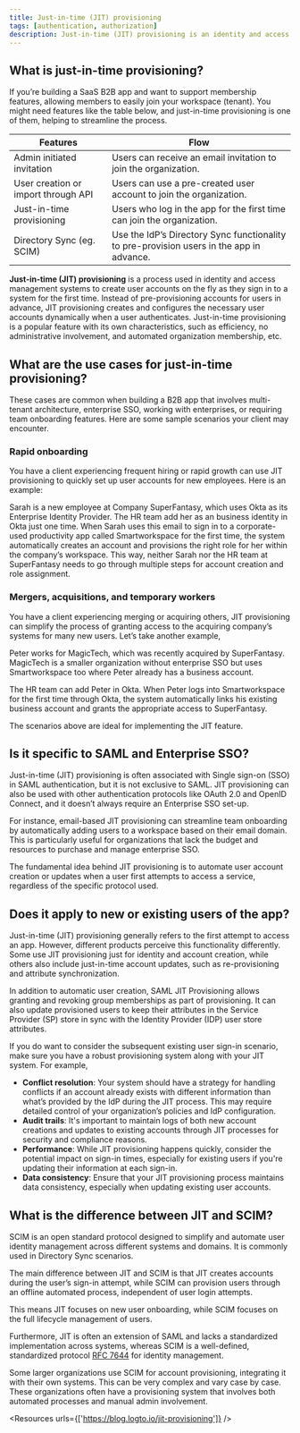 ```yaml
---
title: Just-in-time (JIT) provisioning
tags: [authentication, authorization]
description: Just-in-time (JIT) provisioning is an identity and access management (IAM) process where user accounts are created dynamically and automatically when a user attempts to access a system or application for the first time. This approach helps streamline the onboarding process and ensures that user accounts are only created when needed, reducing administrative overhead and improving security.
---
```


## What is just-in-time provisioning?

If you’re building a SaaS B2B app and want to support membership features, allowing members to easily join your workspace (tenant). You might need features like the table below, and just-in-time provisioning is one of them, helping to streamline the process.

| Features | Flow |
| --- | --- |
| Admin initiated invitation | Users can receive an email invitation to join the organization. |
| User creation or import through API | Users can use a pre-created user account to join the organization. |
| Just-in-time provisioning | Users who log in the app for the first time can join the organization. |
| Directory Sync (eg. SCIM) | Use the IdP’s Directory Sync functionality to pre-provision users in the app in advance. |

**Just-in-time (JIT) provisioning** is a process used in identity and access management systems to create user accounts on the fly as they sign in to a system for the first time. Instead of pre-provisioning accounts for users in advance, JIT provisioning creates and configures the necessary user accounts dynamically when a user authenticates. Just-in-time provisioning is a popular feature with its own characteristics, such as efficiency, no administrative involvement, and automated organization membership, etc. 

## What are the use cases for just-in-time provisioning?

These cases are common when building a B2B app that involves multi-tenant architecture, enterprise SSO, working with enterprises, or requiring team onboarding features. Here are some sample scenarios your client may encounter.

### Rapid onboarding

You have a client experiencing frequent hiring or rapid growth can use JIT provisioning to quickly set up user accounts for new employees. Here is an example:

Sarah is a new employee at Company SuperFantasy, which uses Okta as its Enterprise Identity Provider. The HR team add her as an business identity in Okta just one time. When Sarah uses this email to sign in to a corporate-used productivity app called Smartworkspace for the first time, the system automatically creates an account and provisions the right role for her within the company’s workspace. This way, neither Sarah nor the HR team at SuperFantasy needs to go through multiple steps for account creation and role assignment.

### Mergers, acquisitions, and temporary workers

You have a client experiencing merging or acquiring others, JIT provisioning can simplify the process of granting access to the acquiring company’s systems for many new users. Let’s take another example,

Peter works for MagicTech, which was recently acquired by SuperFantasy. MagicTech is a smaller organization without enterprise SSO but uses Smartworkspace too where Peter already has a business account.

The HR team can add Peter in Okta. When Peter logs into Smartworkspace for the first time through Okta, the system automatically links his existing business account and grants the appropriate access to SuperFantasy.

The scenarios above are ideal for implementing the JIT feature.

## Is it specific to SAML and Enterprise SSO?

Just-in-time (JIT) provisioning is often associated with Single sign-on (SSO) in SAML authentication, but it is not exclusive to SAML. JIT provisioning can also be used with other authentication protocols like OAuth 2.0 and OpenID Connect, and it doesn’t always require an Enterprise SSO set-up.

For instance, email-based JIT provisioning can streamline team onboarding by automatically adding users to a workspace based on their email domain. This is particularly useful for organizations that lack the budget and resources to purchase and manage enterprise SSO.

The fundamental idea behind JIT provisioning is to automate user account creation or updates when a user first attempts to access a service, regardless of the specific protocol used.

## Does it apply to new or existing users of the app?

Just-in-time (JIT) provisioning generally refers to the first attempt to access an app. However, different products perceive this functionality differently. Some use JIT provisioning just for identity and account creation, while others also include just-in-time account updates, such as re-provisioning and attribute synchronization.

In addition to automatic user creation, SAML JIT Provisioning allows granting and revoking group memberships as part of provisioning. It can also update provisioned users to keep their attributes in the Service Provider (SP) store in sync with the Identity Provider (IDP) user store attributes.

If you do want to consider the subsequent existing user sign-in scenario, make sure you have a robust provisioning system along with your JIT system. For example,

- **Conflict resolution**: Your system should have a strategy for handling conflicts if an account already exists with different information than what’s provided by the IdP during the JIT process. This may require detailed control of your organization’s policies and IdP configuration.
- **Audit trails**: It's important to maintain logs of both new account creations and updates to existing accounts through JIT processes for security and compliance reasons.
- **Performance**: While JIT provisioning happens quickly, consider the potential impact on sign-in times, especially for existing users if you're updating their information at each sign-in.
- **Data consistency**: Ensure that your JIT provisioning process maintains data consistency, especially when updating existing user accounts.

## What is the difference between JIT and SCIM?

SCIM is an open standard protocol designed to simplify and automate user identity management across different systems and domains. It is commonly used in Directory Sync scenarios.

The main difference between JIT and SCIM is that JIT creates accounts during the user’s sign-in attempt, while SCIM can provision users through an offline automated process, independent of user login attempts.

This means JIT focuses on new user onboarding, while SCIM focuses on the full lifecycle management of users.

Furthermore, JIT is often an extension of SAML and lacks a standardized implementation across systems, whereas SCIM is a well-defined, standardized protocol [RFC 7644](https://datatracker.ietf.org/doc/html/rfc7644) for identity management.

Some larger organizations use SCIM for account provisioning, integrating it with their own systems. This can be very complex and vary case by case. These organizations often have a provisioning system that involves both automated processes and manual admin involvement.

<Resources urls={['https://blog.logto.io/jit-provisioning']} />
